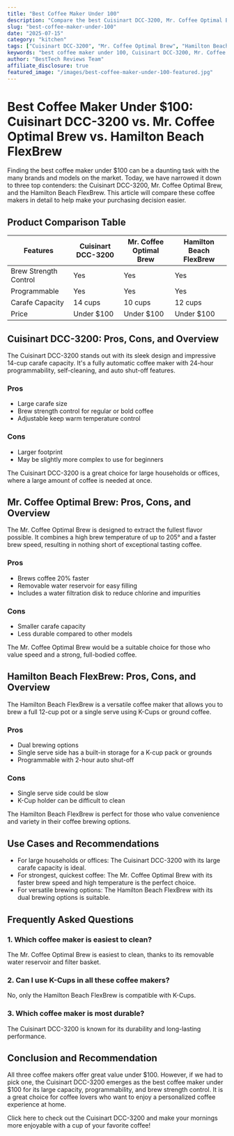 ```yaml
---
title: "Best Coffee Maker Under 100"
description: "Compare the best Cuisinart DCC-3200, Mr. Coffee Optimal Brew, Hamilton Beach FlexBrew and more. Find the perfect kitchen with our detailed reviews and recommendations."
slug: "best-coffee-maker-under-100"
date: "2025-07-15"
category: "kitchen"
tags: ["Cuisinart DCC-3200", "Mr. Coffee Optimal Brew", "Hamilton Beach FlexBrew"]
keywords: "best coffee maker under 100, Cuisinart DCC-3200, Mr. Coffee Optimal Brew, Hamilton Beach FlexBrew"
author: "BestTech Reviews Team"
affiliate_disclosure: true
featured_image: "/images/best-coffee-maker-under-100-featured.jpg"
---
```


# Best Coffee Maker Under $100: Cuisinart DCC-3200 vs. Mr. Coffee Optimal Brew vs. Hamilton Beach FlexBrew

Finding the best coffee maker under $100 can be a daunting task with the many brands and models on the market. Today, we have narrowed it down to three top contenders: the Cuisinart DCC-3200, Mr. Coffee Optimal Brew, and the Hamilton Beach FlexBrew. This article will compare these coffee makers in detail to help make your purchasing decision easier.

## Product Comparison Table

| Features | Cuisinart DCC-3200 | Mr. Coffee Optimal Brew | Hamilton Beach FlexBrew |
| --- | --- | --- | --- |
| Brew Strength Control | Yes | Yes | Yes |
| Programmable | Yes | Yes | Yes |
| Carafe Capacity | 14 cups | 10 cups | 12 cups |
| Price | Under $100 | Under $100 | Under $100 |

## Cuisinart DCC-3200: Pros, Cons, and Overview

The Cuisinart DCC-3200 stands out with its sleek design and impressive 14-cup carafe capacity. It's a fully automatic coffee maker with 24-hour programmability, self-cleaning, and auto shut-off features.

### Pros
- Large carafe size
- Brew strength control for regular or bold coffee
- Adjustable keep warm temperature control

### Cons
- Larger footprint
- May be slightly more complex to use for beginners

The Cuisinart DCC-3200 is a great choice for large households or offices, where a large amount of coffee is needed at once. 

## Mr. Coffee Optimal Brew: Pros, Cons, and Overview

The Mr. Coffee Optimal Brew is designed to extract the fullest flavor possible. It combines a high brew temperature of up to 205° and a faster brew speed, resulting in nothing short of exceptional tasting coffee.

### Pros
- Brews coffee 20% faster
- Removable water reservoir for easy filling
- Includes a water filtration disk to reduce chlorine and impurities

### Cons
- Smaller carafe capacity
- Less durable compared to other models

The Mr. Coffee Optimal Brew would be a suitable choice for those who value speed and a strong, full-bodied coffee.

## Hamilton Beach FlexBrew: Pros, Cons, and Overview

The Hamilton Beach FlexBrew is a versatile coffee maker that allows you to brew a full 12-cup pot or a single serve using K-Cups or ground coffee.

### Pros
- Dual brewing options
- Single serve side has a built-in storage for a K-cup pack or grounds
- Programmable with 2-hour auto shut-off

### Cons
- Single serve side could be slow
- K-Cup holder can be difficult to clean

The Hamilton Beach FlexBrew is perfect for those who value convenience and variety in their coffee brewing options.

## Use Cases and Recommendations

- For large households or offices: The Cuisinart DCC-3200 with its large carafe capacity is ideal.
- For strongest, quickest coffee: The Mr. Coffee Optimal Brew with its faster brew speed and high temperature is the perfect choice.
- For versatile brewing options: The Hamilton Beach FlexBrew with its dual brewing options is suitable.

## Frequently Asked Questions

### 1. Which coffee maker is easiest to clean?

The Mr. Coffee Optimal Brew is easiest to clean, thanks to its removable water reservoir and filter basket.

### 2. Can I use K-Cups in all these coffee makers?

No, only the Hamilton Beach FlexBrew is compatible with K-Cups.

### 3. Which coffee maker is most durable?

The Cuisinart DCC-3200 is known for its durability and long-lasting performance.

## Conclusion and Recommendation

All three coffee makers offer great value under $100. However, if we had to pick one, the Cuisinart DCC-3200 emerges as the best coffee maker under $100 for its large capacity, programmability, and brew strength control. It is a great choice for coffee lovers who want to enjoy a personalized coffee experience at home.
  
Click here to check out the Cuisinart DCC-3200 and make your mornings more enjoyable with a cup of your favorite coffee!